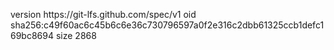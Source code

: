 version https://git-lfs.github.com/spec/v1
oid sha256:c49f60ac6c45b6c6e36c730796597a0f2e316c2dbb61325ccb1defc169bc8694
size 2868
